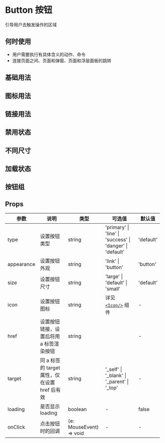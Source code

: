 # Button 按钮

<p className='large'>引导用户去触发操作的区域</p>

## 何时使用

- 用户需要执行有具体含义的动作、命令
- 连接页面之间、页面和弹窗、页面和浮层面板的跳转

## 基础用法


<DemoStandard />

## 图标用法


<DemoAux />

## 链接用法


<DemoLink />

## 禁用状态


<DemoDisabled />

## 不同尺寸


<DemoSize />

## 加载状态


<DemoLoading />

## 按钮组


<DemoGroup />

## Props

| 参数       | 说明                                          | 类型                    | 可选值                                                    | 默认值    |
| ---------- | --------------------------------------------- | ----------------------- | --------------------------------------------------------- | --------- |
| type       | 设置按钮类型                                  | string                  | 'primary' \| 'line' \| 'success' \| 'danger' \| 'default' | 'default' |
| appearance | 设置按钮外观                                  | string                  | 'link' \| 'button'                                        | 'button'  |
| size       | 设置按钮尺寸                                  | string                  | 'large' \| 'default' \| 'small'                           | 'default' |
| icon       | 设置按钮图标                                  | string                  | 详见 [`<Icon/>`](/hiui/zh-CN/docs/icon) 组件 ︎            | -         |
| href       | 设置按钮链接，设置后将用 a 标签渲染按钮       | string                  | ︎                                                         | -         |
| target     | 同 a 标签的 target 属性，仅在设置 href 后有效 | string                  | ︎'\_self' \| '\_blank' \| '\_parent' \| '\_top'           | -         |
| loading    | 是否显示 loading                              | boolean                 | ︎-                                                        | false     |
| onClick    | 点击按钮时的回调                              | (e: MouseEvent) => void | -                                                         | -         |
